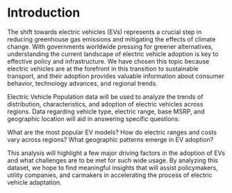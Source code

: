 # Introduction

The shift towards electric vehicles (EVs) represents a crucial step in reducing greenhouse gas emissions and mitigating the effects of climate change. With governments worldwide pressing for greener altern­atives, understanding the current landscape of electric vehicle adoption is key to effective policy and infrastructure. We have chosen this topic because electric vehicles are at the forefront in this transition to sustainable transport, and their adoption provides valuable information about consumer behavior, technology advances, and regional trends.

Electric Vehicle Population data will be used to analyze the trends of distribution, characteristics, and adoption of electric vehicles across regions. Data regarding vehicle type, electric range, base MSRP, and geographic location will aid in answering specific questions: 

What are the most popular EV models? 
How do electric ranges and costs vary across regions? 
What geographic patterns emerge in EV adoption? 

This analysis will highlight a few major driving factors in the adoption of EVs and what challenges are to be met for such wide usage. By analyzing this dataset, we hope to find meaningful insights that will assist policymakers, utility companies, and carmakers in accelerating the process of electric vehicle adaptation.
